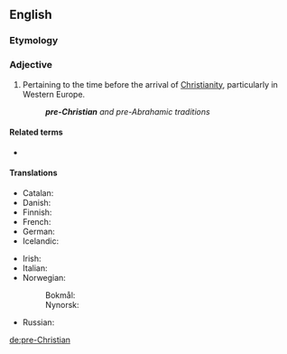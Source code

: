 ==English==

===Etymology===
{{prefix|pre|Christian|lang=en}}

===Adjective===
{{en-adj|head=[[pre-|pre]]-[[Christian]]|-}}

# Pertaining to the time before the arrival of [[Christianity]], particularly in Western Europe.
#: '''''pre-Christian''' and pre-Abrahamic traditions''

====Related terms====
* {{l|en|pre-Abrahamic}}

====Translations====
{{trans-top|before the arrival of Christianity}}
* Catalan: {{t|ca|precristià}}
* Danish: {{t|da|førkristen}}
* Finnish: {{t|fi|esikristillinen}}
* French: {{t+|fr|préchrétien}}
* German: {{t+|de|vorchristlich}}
* Icelandic: {{t|is|forkristinn}}
{{trans-mid}}
* Irish: {{t|ga|réamh-Chríostaí}}
* Italian: {{t|it|precristiano}}
* Norwegian:
*: Bokmål: {{t|nb|førkristen}}
*: Nynorsk: {{t|nn|førkristen}}
* Russian: {{t+|ru|дохристиа́нский}}
{{trans-bottom}}

[[de:pre-Christian]]